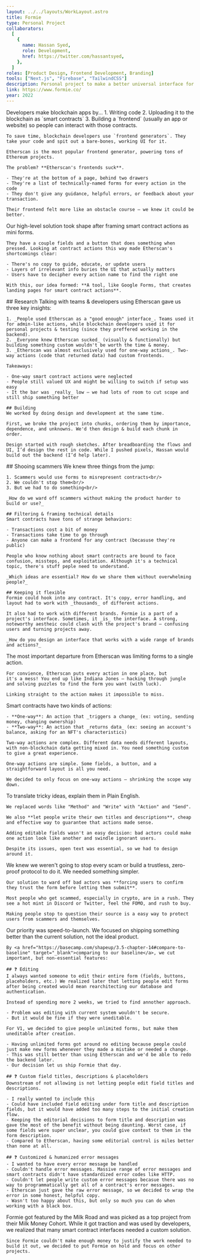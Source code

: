 ```yaml
---
layout: ../../layouts/WorkLayout.astro
title: Formie
type: Personal Project
collaborators:
  [
    {
      name: Hassan Syed,
      role: Development,
      href: https://twitter.com/hassantsyed,
    },
  ]
roles: [Product Design, Frontend Development, Branding]
tools: ["Next.js", "Firebase", "TailwindCSS"]
description: Personal project to make a better universal interface for smart contracts.
link: https://www.formie.co/
year: 2022
---
```



<Section title="Problem">
  <SubSection
    images={[
      { 
        src: "/work/formie/annotated-etherscan-page.png", 
        alt: "Etherscan's interface for smart contract actions",
      }
    ]}
  >
    Developers make blockchain apps by...
    1. Writing code
    2. Uploading it to the blockchain as `smart contracts`
    3. Building a `frontend` (usually an app or website) so people can interact with those contracts.

    To save time, blockchain developers use `frontend generators`. They take your code and spit out a bare-bones, working UI for it.

    Etherscan is the most popular frontend generator, powering tons of Ethereum projects.

    The problem? **Etherscan's frontends suck**.

    - They're at the bottom of a page, behind two drawers
    - They're a list of technically-named forms for every action in the code
    - They don't give any guidance, helpful errors, or feedback about your transaction.

    Their frontend felt more like an obstacle course — we knew it could be better.

  </SubSection>
</Section>

<Section title="Idea">
  <SubSection
    images={[
      { 
        src: "/work/formie/first-idea-for-form-builder.png", 
        alt: "First sketch of form builder UI",
      }
    ]}
  > 
    Our high-level solution took shape after framing smart contract actions as mini forms.
    
    They have a couple fields and a button that does something when pressed. Looking at contract actions this way made Etherscan's shortcomings clear:

    - There's no copy to guide, educate, or update users
    - Layers of irrelevant info buries the UI that actually matters
    - Users have to decipher every action name to find the right one

    With this, our idea formed: **A tool, like Google Forms, that creates landing pages for smart contract actions**.

  </SubSection>
</Section>

<Section title="Process">
  <SubSection
    images={[
      { 
        src: "/work/formie/process/chunks.png", 
        alt: "Work chunks, sequenced in FigJam",
      },
      { 
        src: "/work/formie/process/flow.png", 
        alt: "First breadboard flow",
      },
      { 
        src: "/work/formie/process/sketch.png", 
        alt: "Sketch of form page's header",
      },
    ]} 
    isUsingCarouselle={true}
  >
    ## Research
    Talking with teams & developers using Etherscan gave us three key insights:

    1. _People used Etherscan as a "good enough" interface_. Teams used it for admin-like actions, while blockchain developers used it for personal projects & testing (since they preffered working in the backend).
    2. _Everyone knew Etherscan sucked_ (visually & functionally) but building something custom wouldn't be worth the time & money.
    3. _Etherscan was almost exclusively used for one-way actions_. Two-way actions (code that returned data) had custom frontends.

    Takeaways:

    - One-way smart contract actions were neglected
    - People still valued UX and might be willing to switch if setup was easy
    - It the bar was _really_ low — we had lots of room to cut scope and still ship something better

    ## Building
    We worked by doing design and development at the same time.

    First, we broke the project into chunks, ordering them by importance, dependence, and unknowns. We'd then design & build each chunk in order.

    Design started with rough sketches. After breadboarding the flows and UI, I’d design the rest in code. While I pushed pixels, Hassan would build out the backend (I’d help later).

  </SubSection>
</Section>

<Section title="Challenges">
  <SubSection>
    ## Shooing scammers
    We knew three things from the jump:
    
    1. Scammers would use forms to misrepresent contracts<br/>
    2. We couldn't stop them<br/>
    3. But we had to do something<br/>

    _How do we ward off scammers without making the product harder to build or use?_

    ## Filtering & framing technical details
    Smart contracts have tons of strange behaviors:

    - Transactions cost a bit of money
    - Transactions take time to go through
    - Anyone can make a frontend for any contract (becasuse they're public)

    People who know nothing about smart contracts are bound to face confusion, missteps, and exploitation. Although it's a technical topic, there's stuff peple need to understand.

    _Which ideas are essential? How do we share them without overwhelming people?_

    ## Keeping it flexible
    Formie could hook into any contract. It's copy, error handling, and layout had to work with _thousands_ of different actions.

    It also had to work with different brands. Formie is a part of a project's interface. Sometimes, it _is_ the interface. A strong, noteworthy aestheic could clash with the project's brand — confusing users and turning projects away.

    _How do you design an interface that works with a wide range of brands and actions?_

  </SubSection>
</Section>

<Section title="One page, one action">
  <SubSection
    images={[
      { 
        src: "/work/formie/decisions/one-page.png", 
        alt: "Form for Uniswap's Delegate action",
      },
    ]} 
  >
    The most important departure from Etherscan was limiting forms to a single
    action.
    
    For convience, Etherscan puts every action in one place, but
    it's a mess! You end up like Indiana Jones — hacking through jungle and solving puzzles to find the form you want (with luck).

    Linking straight to the action makes it impossible to miss.

  </SubSection>
</Section>

<Section title="Only supporting one-way actions">
  <SubSection
    images={[
      { 
        src: "/work/formie/decisions/one-way-actions.png", 
        alt: "UI for picking a form's action",
      },
    ]} 
  >
    Smart contracts have two kinds of actions: 
    
    - **One-way**: An action that _triggers a change_ (ex: voting, sending money, changing ownership) 
    - **Two-way**: An action that _returns data_ (ex: seeing an account's balance, asking for an NFT's characteristics) 
    
    Two-way actions are complex. Different data needs different layouts, with non-blockchain data getting mixed in. You need something custom to give a great experience.

    One-way actions are simple. Some fields, a button, and a straightforward layout is all you need.

    We decided to only focus on one-way actions — shrinking the scope way down.

  </SubSection>
</Section>

<Section title="Using human words">
  <SubSection
    images={[
      { 
        src: "/work/formie/decisions/words/title-and-description.png", 
        alt: "UI for editing title & description",
      },
    ]} 
  >
   To translate tricky ideas, explain them in Plain English.

    We replaced words like "Method" and "Write" with "Action" and "Send".

    We also **let people write their own titles and descriptions**, cheap and effective way to guarantee that actions made sense.

    Adding editable fields wasn't an easy decision: bad actors could make one action look like another and swindle ignorant users.

    Despite its issues, open text was essential, so we had to design around it.

  </SubSection>
</Section>

<Section title="Forcing people to confirm trust">
  <SubSection
    images={[
      { 
        src: "/work/formie/decisions/trust.png", 
        alt: "Confirmation checkbox at the end of every form",
      },
    ]} 
  >
    We knew we weren't going to stop every scam or build a trustless, zero-proof protocol to do it. We needed something simpler.

    Our solution to ward off bad actors was **forcing users to confirm they trust the form before letting them submit**.

    Most people who get scammed, especially in crypto, are in a rush. They see a hot mint in Discord or Twitter, feel the FOMO, and rush to buy.

    Making people stop to question their source is a easy way to protect users from scammers and themselves.

  </SubSection>
</Section>

<Section title="Tradeoffs">
  <SubSection>
    Our priority was speed-to-launch. We focused on shipping something better than the current solution, not the ideal product.
    
    By <a href="https://basecamp.com/shapeup/3.5-chapter-14#compare-to-baseline" target="_blank">comparing to our baseline</a>, we cut important, but non-essential features:

    ## ❓ Editing
    I always wanted someone to edit their entire form (fields, buttons, placeholders, etc.) We realized later that letting people edit forms after being created would mean rearchitecting our database and authentication.

    Instead of spending more 2 weeks, we tried to find annother approach.

    - Problem was editing with current system wouldn't be secure.
    - But it would be fine if they were uneditable.

    For V1, we decided to give people unlimited forms, but make them uneditable after creation.

    - Having unlimited forms got around no editing because people could just make new forms whenever they made a mistake or needed a change.
    - This was still better than using Etherscan and we'd be able to redo the backend later.
    - Our decision let us ship Formie that day.

    ## ❓ Custom field titles, descriptions & placeholders
    Downstream of not allowing is not letting people edit field titles and descriptions.

    - I really wanted to include this
    - Could have included field editing under form title and description fields, but it would have added too many steps to the initial creation flow.
    - Keeping the editorial decisions to form title and description was gave the most of the benefit without being daunting. Worst case, if some fields were super unclear, you could give context to them in the form description.
    - Compared to Etherscan, having some editorial control is miles better than none at all.

    ## ❓ Customized & humanized error messages
    - I wanted to have every error message be handled
    - Couldn't handle error messages. Massive range of error messages and smart contracts didn't have standardized error codes like HTTP.
    - Couldn't let people write custom error messages becasue there was no way to programmatically get all of a contract's error messages.
    - Etherscan just gave the raw error message, so we decided to wrap the error in some honest, helpful copy.
    - Wasn't too happy about this, but only so much you can do when working with a black box.

  </SubSection>
</Section>

<Section title="Result">
  <SubSection>
    Formie got featured by the Milk Road and was picked as a top project from their Milk Money Cohort. While it got traction and was used by developers, we realized that many smart contract interfaces needed a custom solution.

    Since Formie couldn't make enough money to justify the work needed to build it out, we decided to put Formie on hold and focus on other projects.

  </SubSection>
</Section>
